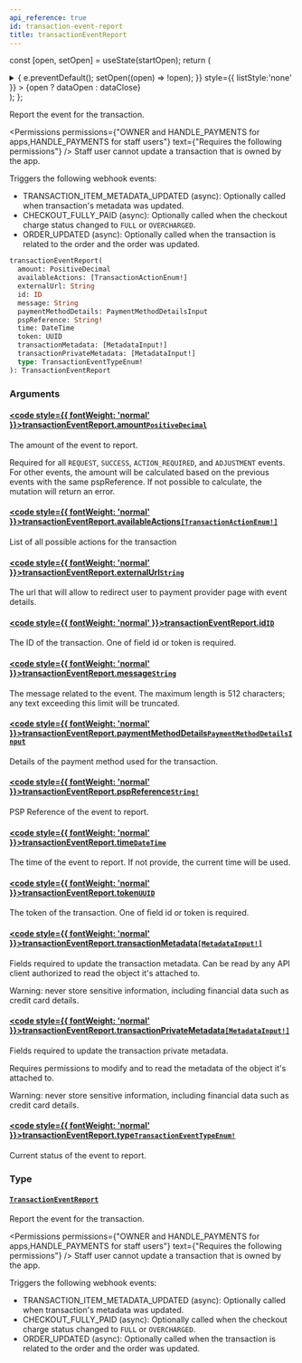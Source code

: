 ```yaml
---
api_reference: true
id: transaction-event-report
title: transactionEventReport
---
```






const [open, setOpen] = useState(startOpen);
return (
<details {...(open ? { open: true } : {})} className="details" style={{ border:'none', boxShadow:'none', background:'var(--ifm-background-color)' }}>
<summary
onClick={(e) => {
e.preventDefault();
setOpen((open) => !open);
}}
style={{ listStyle:'none' }} >
{open ? dataOpen : dataClose}
</summary>
{open && children}
</details>
);
};

Report the event for the transaction.


<Permissions permissions={"OWNER and HANDLE_PAYMENTS for apps,HANDLE_PAYMENTS for staff users"} text={"Requires the following permissions"} />
 Staff user cannot update a transaction that is owned by the app.

Triggers the following webhook events:

- TRANSACTION_ITEM_METADATA_UPDATED (async): Optionally called when transaction's metadata was updated.
- CHECKOUT_FULLY_PAID (async): Optionally called when the checkout charge status changed to `FULL` or `OVERCHARGED`.
- ORDER_UPDATED (async): Optionally called when the transaction is related to the order and the order was updated.

```graphql
transactionEventReport(
  amount: PositiveDecimal
  availableActions: [TransactionActionEnum!]
  externalUrl: String
  id: ID
  message: String
  paymentMethodDetails: PaymentMethodDetailsInput
  pspReference: String!
  time: DateTime
  token: UUID
  transactionMetadata: [MetadataInput!]
  transactionPrivateMetadata: [MetadataInput!]
  type: TransactionEventTypeEnum!
): TransactionEventReport
```

### Arguments

#### [<code style={{ fontWeight: 'normal' }}>transactionEventReport.<b>amount</b></code>](#)<Bullet />[`PositiveDecimal`](../../../api-reference/miscellaneous/scalars/positive-decimal.mdx) <Badge class="badge badge--secondary" text="scalar"/> <Badge class="badge badge--secondary" text="miscellaneous"/>

The amount of the event to report.

Required for all `REQUEST`, `SUCCESS`, `ACTION_REQUIRED`, and `ADJUSTMENT` events. For other events, the amount will be calculated based on the previous events with the same pspReference. If not possible to calculate, the mutation will return an error.

#### [<code style={{ fontWeight: 'normal' }}>transactionEventReport.<b>availableActions</b></code>](#)<Bullet />[`[TransactionActionEnum!]`](../../../api-reference/payments/enums/transaction-action-enum.mdx) <Badge class="badge badge--secondary" text="list"/> <Badge class="badge badge--secondary" text="enum"/> <Badge class="badge badge--secondary" text="payments"/>

List of all possible actions for the transaction

#### [<code style={{ fontWeight: 'normal' }}>transactionEventReport.<b>externalUrl</b></code>](#)<Bullet />[`String`](../../../api-reference/miscellaneous/scalars/string.mdx) <Badge class="badge badge--secondary" text="scalar"/> <Badge class="badge badge--secondary" text="miscellaneous"/>

The url that will allow to redirect user to payment provider page with event details.

#### [<code style={{ fontWeight: 'normal' }}>transactionEventReport.<b>id</b></code>](#)<Bullet />[`ID`](../../../api-reference/miscellaneous/scalars/id.mdx) <Badge class="badge badge--secondary" text="scalar"/> <Badge class="badge badge--secondary" text="miscellaneous"/>

The ID of the transaction. One of field id or token is required.

#### [<code style={{ fontWeight: 'normal' }}>transactionEventReport.<b>message</b></code>](#)<Bullet />[`String`](../../../api-reference/miscellaneous/scalars/string.mdx) <Badge class="badge badge--secondary" text="scalar"/> <Badge class="badge badge--secondary" text="miscellaneous"/>

The message related to the event. The maximum length is 512 characters; any text exceeding this limit will be truncated.

#### [<code style={{ fontWeight: 'normal' }}>transactionEventReport.<b>paymentMethodDetails</b></code>](#)<Bullet />[`PaymentMethodDetailsInput`](../../../api-reference/miscellaneous/inputs/payment-method-details-input.mdx) <Badge class="badge badge--secondary" text="input"/> <Badge class="badge badge--secondary" text="miscellaneous"/>

Details of the payment method used for the transaction.


<Badge text="Added in Saleor 3.22" class="badge badge--secondary margin-bottom--sm" />


#### [<code style={{ fontWeight: 'normal' }}>transactionEventReport.<b>pspReference</b></code>](#)<Bullet />[`String!`](../../../api-reference/miscellaneous/scalars/string.mdx) <Badge class="badge badge--secondary" text="non-null"/> <Badge class="badge badge--secondary" text="scalar"/> <Badge class="badge badge--secondary" text="miscellaneous"/>

PSP Reference of the event to report.

#### [<code style={{ fontWeight: 'normal' }}>transactionEventReport.<b>time</b></code>](#)<Bullet />[`DateTime`](../../../api-reference/miscellaneous/scalars/date-time.mdx) <Badge class="badge badge--secondary" text="scalar"/> <Badge class="badge badge--secondary" text="miscellaneous"/>

The time of the event to report. If not provide, the current time will be used.

#### [<code style={{ fontWeight: 'normal' }}>transactionEventReport.<b>token</b></code>](#)<Bullet />[`UUID`](../../../api-reference/miscellaneous/scalars/uuid.mdx) <Badge class="badge badge--secondary" text="scalar"/> <Badge class="badge badge--secondary" text="miscellaneous"/>

The token of the transaction. One of field id or token is required.

#### [<code style={{ fontWeight: 'normal' }}>transactionEventReport.<b>transactionMetadata</b></code>](#)<Bullet />[`[MetadataInput!]`](../../../api-reference/miscellaneous/inputs/metadata-input.mdx) <Badge class="badge badge--secondary" text="list"/> <Badge class="badge badge--secondary" text="input"/> <Badge class="badge badge--secondary" text="miscellaneous"/>

Fields required to update the transaction metadata. Can be read by any API client authorized to read the object it's attached to.

Warning: never store sensitive information, including financial data such as credit card details.

#### [<code style={{ fontWeight: 'normal' }}>transactionEventReport.<b>transactionPrivateMetadata</b></code>](#)<Bullet />[`[MetadataInput!]`](../../../api-reference/miscellaneous/inputs/metadata-input.mdx) <Badge class="badge badge--secondary" text="list"/> <Badge class="badge badge--secondary" text="input"/> <Badge class="badge badge--secondary" text="miscellaneous"/>

Fields required to update the transaction private metadata.

Requires permissions to modify and to read the metadata of the object it's attached to.

Warning: never store sensitive information, including financial data such as credit card details.

#### [<code style={{ fontWeight: 'normal' }}>transactionEventReport.<b>type</b></code>](#)<Bullet />[`TransactionEventTypeEnum!`](../../../api-reference/payments/enums/transaction-event-type-enum.mdx) <Badge class="badge badge--secondary" text="non-null"/> <Badge class="badge badge--secondary" text="enum"/> <Badge class="badge badge--secondary" text="payments"/>

Current status of the event to report.

### Type

#### [`TransactionEventReport`](../../../api-reference/payments/objects/transaction-event-report.mdx) <Badge class="badge badge--secondary" text="object"/> <Badge class="badge badge--secondary" text="payments"/>

Report the event for the transaction.


<Permissions permissions={"OWNER and HANDLE_PAYMENTS for apps,HANDLE_PAYMENTS for staff users"} text={"Requires the following permissions"} />
 Staff user cannot update a transaction that is owned by the app.

Triggers the following webhook events:

- TRANSACTION_ITEM_METADATA_UPDATED (async): Optionally called when transaction's metadata was updated.
- CHECKOUT_FULLY_PAID (async): Optionally called when the checkout charge status changed to `FULL` or `OVERCHARGED`.
- ORDER_UPDATED (async): Optionally called when the transaction is related to the order and the order was updated.

